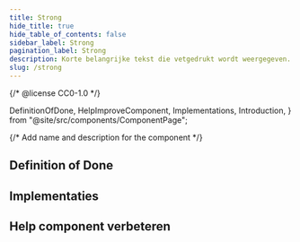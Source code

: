 ```yaml
---
title: Strong
hide_title: true
hide_table_of_contents: false
sidebar_label: Strong
pagination_label: Strong
description: Korte belangrijke tekst die vetgedrukt wordt weergegeven.
slug: /strong
---
```


{/* @license CC0-1.0 */}

  DefinitionOfDone,
  HelpImproveComponent,
  Implementations,
  Introduction,
} from "@site/src/components/ComponentPage";

{/* Add name and description for the component */}


<Introduction component={component} headingLevel={1} description={description} />

## Definition of Done

<DefinitionOfDone component={component} headingLevel={3} />

## Implementaties

<Implementations component={component} headingLevel={3} />

## Help component verbeteren

<HelpImproveComponent component={component} headingLevel={3} />
